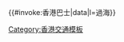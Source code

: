 <includeonly>{{#invoke:香港巴士|data|l=過海}}</includeonly><noinclude>
{{Documentation}}
[[Category:香港交通模板]]
</noinclude>